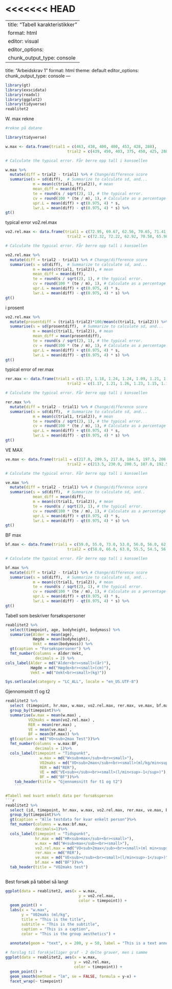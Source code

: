 <<<<<<< HEAD
=======
---
title: "Tabell karakteristikker"
format: html
editor: visual
editor_options: 
  chunk_output_type: console 
---

title: "Arbeidskrav 1"
format: html
theme: default
editor_options: 
  chunk_output_type: console
---

```r
library(gt)
library(exscidata)
library(readxl)
library(ggplot2)
library(tidyverse)
reablitet2

```



W. max rekne

```r
#rekne på datane

library(tidyverse)

w.max <- data.frame(trial1 = c(463, 438, 400, 400, 453, 428, 288), 
                           trial2 = c(439, 450, 403, 375, 450, 425, 288)) 

# Calculate the typical error. Får berre opp tall i konsoellen 

w.max %>%
  mutate(diff = trial2 - trial1) %>% # Change/difference score
  summarise(s = sd(diff),  # Summarize to calculate sd, and... 
            m = mean(c(trial1, trial2)), # mean 
            mean_diff = mean(diff),
            te = round(s / sqrt(2), 1), # the typical error.
            cv = round(100 * (te / m), 1), # Calculate as a percentage of the mean
            upr.L = mean(diff) + qt(0.975, 4) * s, 
            lwr.L = mean(diff) - qt(0.975, 4) * s) %>% 
gt()
```

typical error vo2.rel.max
```r
vo2.rel.max <- data.frame(trial1 = c(72.95, 69.67, 62.56, 70.65, 71.41, 63.94, 52.40), 
                           trial2 = c(72.32, 72.22, 62.92, 70.58, 65.98, 62.95, 52.26)) 

# Calculate the typical error. Får berre opp tall i konsoellen 

vo2.rel.max %>%
  mutate(diff = trial2 - trial1) %>% # Change/difference score
  summarise(s = sd(diff),  # Summarize to calculate sd, and... 
            m = mean(c(trial1, trial2)), # mean 
            mean_diff = mean(diff),
            te = round(s / sqrt(2), 1), # the typical error.
            cv = round(100 * (te / m), 1), # Calculate as a percentage of the mean
            upr.L = mean(diff) + qt(0.975, 4) * s, 
            lwr.L = mean(diff) - qt(0.975, 4) * s) %>% 
gt() 
```

i prosent
```r
vo2.rel.max %>%
  mutate(prosentdiff = (trial1-trial2)*100/mean(c(trial1, trial2))) %>% # Change/difference score
  summarise(s = sd(prosentdiff),  # Summarize to calculate sd, and... 
            m = mean(c(trial1, trial2)), # mean 
            mean_diff = mean(prosentdiff),
            te = round(s / sqrt(2), 1), # the typical error.
            cv = round(100 * (te / m), 1), # Calculate as a percentage of the mean
            upr.L = mean(diff) + qt(0.975, 4) * s, 
            lwr.L = mean(diff) - qt(0.975, 4) * s) %>% 
gt() 
```


typical error of rer.max
```r
rer.max <- data.frame(trial1 = c(1.17, 1.18, 1.24, 1.24, 1.09, 1.21, 1.30), 
                           trial2 = c(1.17, 1.21, 1.26, 1.23, 1.15, 1.17, 1.35)) 

# Calculate the typical error. Får berre opp tall i konsoellen 

rer.max %>%
  mutate(diff = trial2 - trial1) %>% # Change/difference score
  summarise(s = sd(diff),  # Summarize to calculate sd, and... 
            m = mean(c(trial1, trial2)), # mean
            te = round(s / sqrt(2), 1), # the typical error.
            cv = round(100 * (te / m), 1), # Calculate as a percentage of the mean
            upr.L = mean(diff) + qt(0.975, 4) * s, 
            lwr.L = mean(diff) - qt(0.975, 4) * s) %>% 
gt() 
```


VE MAX

```r
ve.max <- data.frame(trial1 = c(217.0, 209.5, 217.0, 184.5, 197.5, 206.5, 179.0), 
                           trial2 = c(213.5, 230.0, 200.5, 187.0, 192.5, 201.0, 171.0)) 

# Calculate the typical error. Får berre opp tall i konsoellen 

ve.max %>%
  mutate(diff = trial2 - trial1) %>% # Change/difference score
  summarise(s = sd(diff),  # Summarize to calculate sd, and..
            mean_diff = mean(diff),
            m = mean(c(trial1, trial2)), # mean
            te = round(s / sqrt(2), 1), # the typical error.
            cv = round(100 * (te / m), 1), # Calculate as a percentage of the mean
            upr.L = mean(diff) + qt(0.975, 4) * s, 
            lwr.L = mean(diff) - qt(0.975, 4) * s) %>% 
gt()
```

BF max
```r
bf.max <- data.frame(trial1 = c(59.0, 55.0, 73.0, 53.0, 56.0, 56.0, 62.5 ), 
                           trial2 = c(58.0, 66.0, 63.0, 55.5, 54.5, 56.5, 53.0)) 

# Calculate the typical error. Får berre opp tall i konsoellen 

bf.max %>%
  mutate(diff = trial2 - trial1) %>% # Change/difference score
  summarise(s = sd(diff),  # Summarize to calculate sd, and... 
            m = mean(c(trial1, trial2)), # mean
            te = round(s / sqrt(2), 1), # the typical error.
            cv = round(100 * (te / m), 1), # Calculate as a percentage of the mean
            upr.L = mean(diff) + qt(0.975, 4) * s, 
            lwr.L = mean(diff) - qt(0.975, 4) * s) %>% 
gt()
```

Tabell som beskriver forsøkspersoner

```r

reablitet2 %>%
  select(timepoint, age, bodyheight, bodymass) %>%
  summarise(Alder = mean(age),
            Høgde = mean(bodyheight), 
            Vekt = mean(bodymass)) %>%
  gt(caption = "Forsøkspersoner") %>%
  fmt_number(columns = Alder:Vekt, 
             decimals = 2) %>%
cols_label(Alder = md("Alder<br><small>(år)"),
           Høgde = md("Høgde<br><small>(cm)"),
           Vekt = md("Vekt<br><small>(kg)"))
```

```r
Sys.setlocale(category = "LC_ALL", locale = "en_US.UTF-8")

```


Gjennomsnitt t1 og t2

```r

reablitet2 %>%
  select (timepoint, hr.max, w.max, vo2.rel.max, rer.max, ve.max, bf.max)%>%
  group_by(timepoint)%>%
  summarise(w.max = mean(w.max) ,
          VO2maks = mean(vo2.rel.max) , 
          RER = mean(rer.max) ,
          VE = mean(ve.max) ,
          BF = mean(bf.max)) %>%
  gt(caption = md("VO<sub>2max Test"))%>%
  fmt_number(columns = w.max:BF,
             decimals = 1)%>%
  cols_label(timepoint = "Tidspunkt",
               w.max = md("W<sub>max</sub><br><small>"),
               VO2maks = md("VO<sub>2max</sub><br><small>(ml/kg/min<sup>-1</sup>)"),
               RER = md("RER"),
               VE = md("VE<sub></sub><br><small>(l/min<sup>-1</sup>)"),
               BF = md("BF"))%>%
    tab_header(title = "Gjennomsnitt for t1 og t2") 
    ```

#Tabell med kvart enkelt data per forsøksperson
```r
reablitet2 %>%
  select (id, timepoint, hr.max, w.max, vo2.rel.max, rer.max, ve.max, bf.max)%>%
  group_by(timepoint)%>%
  gt(caption = "Alle testdata for kvar enkelt person")%>%
  fmt_number(columns = w.max:bf.max,
             decimals=1)%>%
  cols_label(timepoint = "Tidspunkt",
             hr.max = md("HR<sub>max</sub><br><small>"),
             w.max = md("W<sub>max</sub><br><small>"),
             vo2.rel.max = md("VO<sub>2max</sub><br><small>(ml min<sup>-1</sup>)"),
             rer.max = md("RER"),
             ve.max = md("VE<sub></sub><br><small>(l/min<sup>-1</sup>)"),
             bf.max = md("BF"))%>%
  tab_header(title = "VO2maks test")
 
```
                    
            
Best forsøk på tabbel så langt

```r

ggplot(data = reablitet2, aes(x = w.max, 
                                y = vo2.rel.max, 
                                color = timepoint)) + 
  geom_point() +
  labs(x = "w.max", 
       y = "V02maks (ml/kg", 
       title = "This is the title", 
       subtitle = "This is the subtitle", 
       caption = "This is a caption", 
       color = "This is the group aesthetics") +
  
  annotate(geom = "text", x = 200, y = 50, label = "This is a text annotation") 

```
               
               
```r
# forslag til forskjelliger graf - 2 delte graver, men i samme
ggplot(data = reablitet2, aes(x = w.max, 
                              y = vo2.rel.max, 
                              color = timepoint)) + 
  geom_point() + 
  geom_smooth(method = "lm", se = FALSE, formula = y~x) +
  facet_wrap(~ timepoint) 
```



